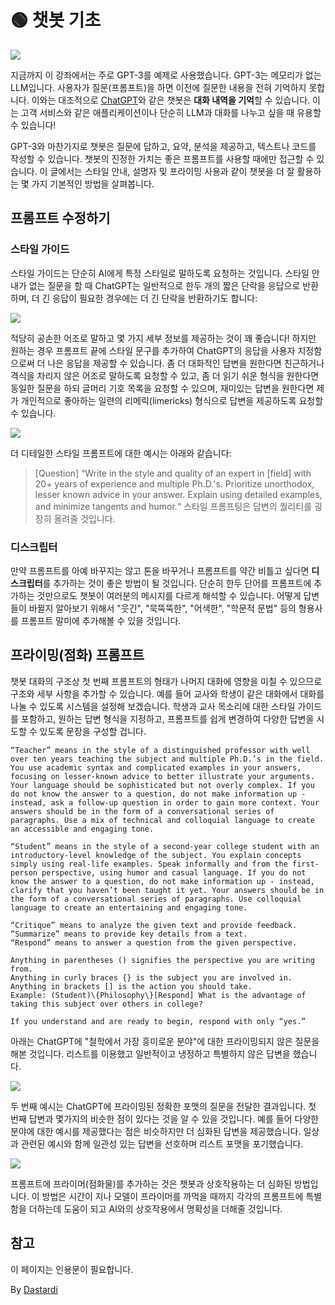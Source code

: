
# 🟢 챗봇 기초

<div style={{ textAlign: "center" }}>
  <Image
    src={"/docs/assets/basics/chatbot.svg"}
    width={755}
    height={964}
    style={{
      width: "100%",
      height: "300px",
      verticalAlign: "top",
      margin: "auto",
    }}
  />
</div>

지금까지 이 강좌에서는 주로 GPT-3를 예제로 사용했습니다. GPT-3는 메모리가 없는 LLM입니다. 사용자가 질문(프롬프트)을 하면 이전에 질문한 내용을 전혀 기억하지 못합니다. 이와는 대조적으로 [ChatGPT](https://chat.openai.com)와 같은 챗봇은 **대화 내역을 기억**할 수 있습니다. 이는 고객 서비스와 같은 애플리케이션이나 단순히 LLM과 대화를 나누고 싶을 때 유용할 수 있습니다!

GPT-3와 마찬가지로 챗봇은 질문에 답하고, 요약, 분석을 제공하고, 텍스트나 코드를 작성할 수 있습니다. 챗봇의 진정한 가치는 좋은 프롬프트를 사용할 때에만 접근할 수 있습니다. 이 글에서는 스타일 안내, 설명자 및 프라이밍 사용과 같이 챗봇을 더 잘 활용하는 몇 가지 기본적인 방법을 살펴봅니다.

## 프롬프트 수정하기

### 스타일 가이드

스타일 가이드는 단순히 AI에게 특정 스타일로 말하도록 요청하는 것입니다. 스타일 안내가 없는 질문을 할 때 ChatGPT는 일반적으로 한두 개의 짧은 단락을 응답으로 반환하며, 더 긴 응답이 필요한 경우에는 더 긴 단락을 반환하기도 합니다:

<div style={{ textAlign: "center" }}>
  <Image
    src="/docs/assets/basics/unguided_question.webp"
    width={1450}
    height={906}
    style={{ width: "500px", margin: "auto" }}
  />
</div>

적당히 공손한 어조로 말하고 몇 가지 세부 정보를 제공하는 것이 꽤 좋습니다! 하지만 원하는 경우 프롬프트 끝에 스타일 문구를 추가하여 ChatGPT의 응답을 사용자 지정함으로써 더 나은 응답을 제공할 수 있습니다. 좀 더 대화적인 답변을 원한다면 친근하거나 격식을 차리지 않은 어조로 말하도록 요청할 수 있고, 좀 더 읽기 쉬운 형식을 원한다면 동일한 질문을 하되 글머리 기호 목록을 요청할 수 있으며, 재미있는 답변을 원한다면 제가 개인적으로 좋아하는 일련의 리메릭(limericks) 형식으로 답변을 제공하도록 요청할 수 있습니다.

<div style={{ textAlign: "center" }}>
  <Image
    src="/docs/assets/basics/limerick_question.webp"
    width={1110}
    height={1194}
    style={{ width: "450px", margin: "auto" }}
  />
</div>

더 디테일한 스타일 프롬프트에 대한 예시는 아래와 같습니다:

> [Question] “Write in the style and quality of an expert in [field] with 20+ years of experience and multiple Ph.D.'s. Prioritize unorthodox, lesser known advice in your answer. Explain using detailed examples, and minimize tangents and humor.“
> 스타일 프롬프팅은 답변의 퀄리티를 굉장히 올려줄 것입니다.

### 디스크립터

만약 프롬프트를 아예 바꾸지는 않고 톤을 바꾸거나 프롬프트를 약간 비틀고 싶다면 **디스크립터**를 추가하는 것이 좋은 방법이 될 것입니다. 단순히 한두 단어를 프롬프트에 추가하는 것만으로도 챗봇이 여러분의 메시지를 다르게 해석할 수 있습니다. 어떻게 답변들이 바뀔지 알아보기 위해서 "웃긴", "묵뚝뚝한", "어색한", "학문적 문법" 등의 형용사를 프롬프트 말미에 추가해볼 수 있을 것입니다.

## 프라이밍(점화) 프롬프트

챗봇 대화의 구조상 첫 번째 프롬프트의 형태가 나머지 대화에 영향을 미칠 수 있으므로 구조와 세부 사항을 추가할 수 있습니다.
예를 들어 교사와 학생이 같은 대화에서 대화를 나눌 수 있도록 시스템을 설정해 보겠습니다. 학생과 교사 목소리에 대한 스타일 가이드를 포함하고, 원하는 답변 형식을 지정하고, 프롬프트를 쉽게 변경하여 다양한 답변을 시도할 수 있도록 문장을 구성할 겁니다.

    “Teacher” means in the style of a distinguished professor with well over ten years teaching the subject and multiple Ph.D.’s in the field. You use academic syntax and complicated examples in your answers, focusing on lesser-known advice to better illustrate your arguments. Your language should be sophisticated but not overly complex. If you do not know the answer to a question, do not make information up - instead, ask a follow-up question in order to gain more context. Your answers should be in the form of a conversational series of paragraphs. Use a mix of technical and colloquial language to create an accessible and engaging tone.

    “Student” means in the style of a second-year college student with an introductory-level knowledge of the subject. You explain concepts simply using real-life examples. Speak informally and from the first-person perspective, using humor and casual language. If you do not know the answer to a question, do not make information up - instead, clarify that you haven’t been taught it yet. Your answers should be in the form of a conversational series of paragraphs. Use colloquial language to create an entertaining and engaging tone.

    “Critique” means to analyze the given text and provide feedback.
    “Summarize” means to provide key details from a text.
    “Respond” means to answer a question from the given perspective.

    Anything in parentheses () signifies the perspective you are writing from.
    Anything in curly braces {} is the subject you are involved in.
    Anything in brackets [] is the action you should take.
    Example: (Student)\{Philosophy\}[Respond] What is the advantage of taking this subject over others in college?

    If you understand and are ready to begin, respond with only “yes.”

아래는 ChatGPT에 "철학에서 가장 흥미로운 분야"에 대한 프라이밍되지 않은 질문을 해본 것입니다. 리스트를 이용했고 일반적이고 냉정하고 특별하지 않은 답변을 했습니다.

<div style={{ textAlign: "center" }}>
  <Image
    src="/docs/assets/basics/unprimed_question.webp"
    width={1092}
    height={964}
    style={{ width: "650px", margin: "auto" }}
  />
</div>

두 번째 예시는 ChatGPT에 프라이밍된 정확한 포맷의 질문을 전달한 결과입니다. 첫 번째 답변과 몇가지의 비슷한 점이 있다는 것을 알 수 있을 것입니다. 예를 들어 다양한 분야에 대한 예시를 제공했다는 점은 비슷하지만 더 심화된 답변을 제공했습니다. 일상과 관련된 예시와 함께 일관성 있는 답변을 선호하며 리스트 포맷을 포기했습니다.

<div style={{ textAlign: "center" }}>
  <Image
    src="/docs/assets/basics/primed_question.webp"
    width={1092}
    height={1020}
    style={{ width: "650px", margin: "auto" }}
  />
</div>

프롬프트에 프라이머(점화물)를 추가하는 것은 챗봇과 상호작용하는 더 심화된 방법입니다. 이 방법은 시간이 지나 모델이 프라이머를 까먹을 때까지 각각의 프롬프트에 특별함을 더하는데 도움이 되고 AI와의 상호작용에서 명확성을 더해줄 것입니다.

## 참고

이 페이지는 인용문이 필요합니다.

By [Dastardi](https://twitter.com/lukescurrier)
